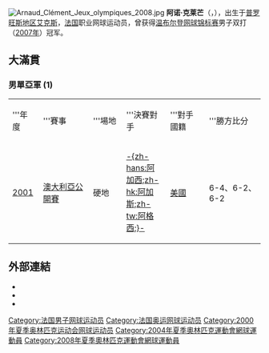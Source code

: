 {{noteTA
|G1=Tennis
|T=zh-cn:阿诺·克莱芒特; zh-hk:阿诺·克莱芒; zh-tw:阿諾·克萊門特
|1=zh-cn:阿诺·克莱芒特; zh-hk:阿诺·克莱芒; zh-tw:阿諾·克萊門特
}}
[[File:Arnaud_Clément_Jeux_olympiques_2008.jpg|thumb]]
'''阿诺·克莱芒'''（{{lang-fr|'''Arnaud Clément'''}}，{{bd|1977年|12月17日}}），出生于[[普罗旺斯地区艾克斯|普罗旺斯地区艾克斯]]，[[法国|法国]]职业网球运动员，曾获得[[温布尔登网球锦标赛|温布尔登网球锦标赛]]男子双打（[[2007年温布尔登网球锦标赛|2007年]]）冠军。

== 大滿貫 ==
=== 男單亞軍 (1) ===
{| class="wikitable" 
|width="50"|'''年度
|width="150"|'''賽事
|width="75"|'''場地
|width="100"|'''決賽對手
|width="100"|'''對手國籍
|width="175"|'''勝方比分
|-bgcolor="#CCCCFF"
| [[2001年澳洲網球公開賽男子單打比賽|2001]]
| [[澳大利亞網球公開賽|澳大利亞公開賽]]
| 硬地 
| [[安德烈·阿加西|-{zh-hans:阿加西;zh-hk:阿加斯;zh-tw:阿格西;}-]] 
| {{flagicon|USA}}[[美國|美國]]
| 6-4、6-2、6-2
|}

== 外部連結 ==
{{Commonscat|Arnaud Clément}}
* {{ATP|C487}}
* {{ITF Profile|id=10014576}}
* {{DavisCupplayerlink|10014576}}

{{France-sport-bio-stub}}
{{tennis-bio-stub}}

{{Authority control}}
{{DEFAULTSORT:Clément, Arnaud}}
[[Category:法国男子网球运动员|Category:法国男子网球运动员]]
[[Category:法国奥运网球运动员|Category:法国奥运网球运动员]]
[[Category:2000年夏季奥林匹克运动会网球运动员|Category:2000年夏季奥林匹克运动会网球运动员]]
[[Category:2004年夏季奧林匹克運動會網球運動員|Category:2004年夏季奧林匹克運動會網球運動員]]
[[Category:2008年夏季奧林匹克運動會網球運動員|Category:2008年夏季奧林匹克運動會網球運動員]]